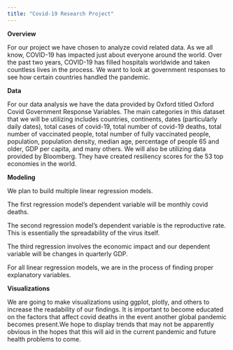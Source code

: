 ```yaml
---
title: "Covid-19 Research Project"
---
```


**Overview**

For our project we have chosen to analyze covid related data. As we all know, COVID-19 has impacted just about everyone around the world. Over the past two years, COVID-19 has filled hospitals worldwide and taken countless lives in the process. We want to look at government responses to see how certain countries handled the pandemic.

**Data**

For our data analysis we have the data provided by Oxford titled Oxford Covid Government Response Variables. The main categories in this dataset that we will be utilizing includes countries, continents, dates (particularly daily dates),  total cases of covid-19, total number of covid-19 deaths, total number of vaccinated people, total number of fully vaccinated people, population, population density, median age, percentage of people 65 and older, GDP per capita, and many others. We will also be utilizing data provided by Bloomberg. They have created resiliency scores for the 53 top economies in the world. 

**Modeling**

We plan to build multiple linear regression models. 

The first regression model's dependent variable will be monthly covid deaths.

The second regression model's dependent variable is the reproductive rate. This is essentially the spreadability of the virus itself.

The third regression involves the economic impact and our dependent variable will be changes in quarterly GDP.


For all linear regression models, we are in the process of finding proper explanatory variables.


**Visualizations**

We are going to make visualizations using ggplot, plotly, and others to increase the readability of our findings. It is important to become educated on the factors that affect covid deaths in the event another global pandemic becomes present.We hope to display trends that may not be apparently obvious in the hopes that this will aid in the current pandemic and future health problems to come.





